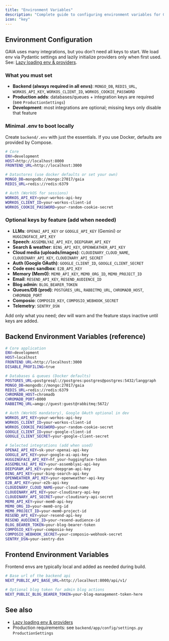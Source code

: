 ```yaml
---
title: "Environment Variables"
description: "Complete guide to configuring environment variables for GAIA"
icon: "key"
---
```


## Environment Configuration

GAIA uses many integrations, but you don’t need all keys to start. We load env via Pydantic settings and lazily initialize providers only when first used. See: [Lazy loading env & providers](/developers/extra/lazy-loading).

### What you must set
- **Backend (always required in all envs)**: `MONGO_DB`, `REDIS_URL`, `WORKOS_API_KEY`, `WORKOS_CLIENT_ID`, `WORKOS_COOKIE_PASSWORD`
- **Production adds**: databases/queues + integration keys are required (see `ProductionSettings`)
- **Development**: most integrations are optional; missing keys only disable that feature

### Minimal .env to boot locally
Create `backend/.env` with just the essentials. If you use Docker, defaults are provided by Compose.

```bash
# Core
ENV=development
HOST=http://localhost:8000
FRONTEND_URL=http://localhost:3000

# Datastores (use docker defaults or set your own)
MONGO_DB=mongodb://mongo:27017/gaia
REDIS_URL=redis://redis:6379

# Auth (WorkOS for sessions)
WORKOS_API_KEY=your-workos-api-key
WORKOS_CLIENT_ID=your-workos-client-id
WORKOS_COOKIE_PASSWORD=your-random-cookie-secret
```

### Optional keys by feature (add when needed)
- **LLMs**: `OPENAI_API_KEY` or `GOOGLE_API_KEY` (Gemini) or `HUGGINGFACE_API_KEY`
- **Speech**: `ASSEMBLYAI_API_KEY`, `DEEPGRAM_API_KEY`
- **Search & weather**: `BING_API_KEY`, `OPENWEATHER_API_KEY`
- **Cloud media (uploads/images)**: `CLOUDINARY_CLOUD_NAME`, `CLOUDINARY_API_KEY`, `CLOUDINARY_API_SECRET`
- **Auth (Google OAuth)**: `GOOGLE_CLIENT_ID`, `GOOGLE_CLIENT_SECRET`
- **Code exec sandbox**: `E2B_API_KEY`
- **Memory (Mem0)**: `MEM0_API_KEY`, `MEM0_ORG_ID`, `MEM0_PROJECT_ID`
- **Email**: `RESEND_API_KEY`, `RESEND_AUDIENCE_ID`
- **Blog admin**: `BLOG_BEARER_TOKEN`
- **Queues/DB (prod)**: `POSTGRES_URL`, `RABBITMQ_URL`, `CHROMADB_HOST`, `CHROMADB_PORT`
- **Composio**: `COMPOSIO_KEY`, `COMPOSIO_WEBHOOK_SECRET`
- **Telemetry**: `SENTRY_DSN`

Add only what you need; dev will warn and the feature stays inactive until keys are added.

## Backend Environment Variables (reference)

```bash
# Core application
ENV=development
HOST=localhost
FRONTEND_URL=http://localhost:3000
DISABLE_PROFILING=true

# Databases & queues (Docker defaults)
POSTGRES_URL=postgresql://postgres:postgres@postgres:5432/langgraph
MONGO_DB=mongodb://mongo:27017/gaia
REDIS_URL=redis://redis:6379
CHROMADB_HOST=chromadb
CHROMADB_PORT=8000
RABBITMQ_URL=amqp://guest:guest@rabbitmq:5672/

# Auth (WorkOS mandatory), Google OAuth optional in dev
WORKOS_API_KEY=your-workos-api-key
WORKOS_CLIENT_ID=your-workos-client-id
WORKOS_COOKIE_PASSWORD=your-random-cookie-secret
GOOGLE_CLIENT_ID=your-google-client-id
GOOGLE_CLIENT_SECRET=your-google-client-secret

# Selected integrations (add when used)
OPENAI_API_KEY=sk-your-openai-api-key
GOOGLE_API_KEY=your-google-ai-api-key
HUGGINGFACE_API_KEY=hf_your-huggingface-token
ASSEMBLYAI_API_KEY=your-assemblyai-api-key
DEEPGRAM_API_KEY=your-deepgram-api-key
BING_API_KEY=your-bing-search-api-key
OPENWEATHER_API_KEY=your-openweather-api-key
E2B_API_KEY=your-e2b-api-key
CLOUDINARY_CLOUD_NAME=your-cloud-name
CLOUDINARY_API_KEY=your-cloudinary-api-key
CLOUDINARY_API_SECRET=your-cloudinary-api-secret
MEM0_API_KEY=your-mem0-api-key
MEM0_ORG_ID=your-mem0-org-id
MEM0_PROJECT_ID=your-mem0-project-id
RESEND_API_KEY=your-resend-api-key
RESEND_AUDIENCE_ID=your-resend-audience-id
BLOG_BEARER_TOKEN=your-blog-bearer-token
COMPOSIO_KEY=your-composio-key
COMPOSIO_WEBHOOK_SECRET=your-composio-webhook-secret
SENTRY_DSN=your-sentry-dsn
```

## Frontend Environment Variables

<Note>
  Frontend envs are typically local and added as needed during build.
</Note>

```bash
# Base url of the backend api
NEXT_PUBLIC_API_BASE_URL=http://localhost:8000/api/v1/

# Optional blog token for admin blog actions
NEXT_PUBLIC_BLOG_BEARER_TOKEN=your-blog-management-token-here
```

## See also
- [Lazy loading env & providers](/developers/extra/lazy-loading)
- Production requirements: see `backend/app/config/settings.py` `ProductionSettings`
